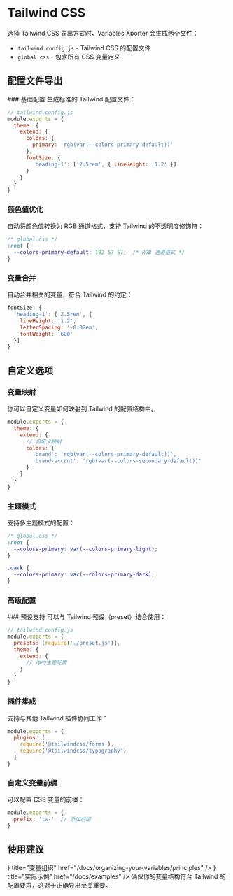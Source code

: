 
# Tailwind CSS

选择 Tailwind CSS 导出方式时，Variables Xporter 会生成两个文件：
- `tailwind.config.js` - Tailwind CSS 的配置文件
- `global.css` - 包含所有 CSS 变量定义

## 配置文件导出

<Steps>
### 基础配置
生成标准的 Tailwind 配置文件：

```js
// tailwind.config.js
module.exports = {
  theme: {
    extend: {
      colors: {
        primary: 'rgb(var(--colors-primary-default))'
      },
      fontSize: {
        'heading-1': ['2.5rem', { lineHeight: '1.2' }]
      }
    }
  }
}
```

### 颜色值优化
自动将颜色值转换为 RGB 通道格式，支持 Tailwind 的不透明度修饰符：

```css
/* global.css */
:root {
  --colors-primary-default: 192 57 57;  /* RGB 通道格式 */
}
```

### 变量合并
自动合并相关的变量，符合 Tailwind 的约定：

```js
fontSize: {
  'heading-1': ['2.5rem', {
    lineHeight: '1.2',
    letterSpacing: '-0.02em',
    fontWeight: '600'
  }]
}
```
</Steps>

## 自定义选项

### 变量映射

<Callout type="info">
  你可以自定义变量如何映射到 Tailwind 的配置结构中。
</Callout>

```js
module.exports = {
  theme: {
    extend: {
      // 自定义映射
      colors: {
        'brand': 'rgb(var(--colors-primary-default))',
        'brand-accent': 'rgb(var(--colors-secondary-default))'
      }
    }
  }
}
```

### 主题模式

支持多主题模式的配置：

```css
/* global.css */
:root {
  --colors-primary: var(--colors-primary-light);
}

.dark {
  --colors-primary: var(--colors-primary-dark);
}
```

### 高级配置

<Steps>
### 预设支持
可以与 Tailwind 预设（preset）结合使用：

```js
// tailwind.config.js
module.exports = {
  presets: [require('./preset.js')],
  theme: {
    extend: {
      // 你的主题配置
    }
  }
}
```

### 插件集成
支持与其他 Tailwind 插件协同工作：

```js
module.exports = {
  plugins: [
    require('@tailwindcss/forms'),
    require('@tailwindcss/typography')
  ]
}
```

### 自定义变量前缀
可以配置 CSS 变量的前缀：

```js
module.exports = {
  prefix: 'tw-'  // 添加前缀
}
```
</Steps>

## 使用建议

<Cards>
  <Cards.Card
    icon={<Layers />}
    title="变量组织"
    href="/docs/organizing-your-variables/principles"
  />
  <Cards.Card
    icon={<Code />}
    title="实际示例"
    href="/docs/examples"
  />
</Cards>

<Callout type="warning">
  确保你的变量结构符合 Tailwind 的配置要求，这对于正确导出至关重要。
</Callout> 